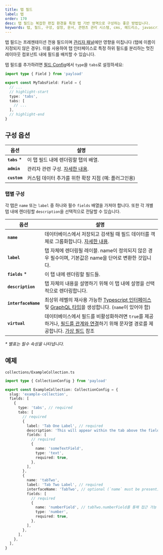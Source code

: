 ```yaml
---
title: 탭 필드
label: 탭
order: 170
desc: 탭 필드는 복잡한 편집 환경을 특정 탭 기반 영역으로 구성하는 좋은 방법입니다.
keywords: 탭, 필드, 구성, 설정, 문서, 콘텐츠 관리 시스템, cms, 헤드리스, javascript, node, react, nextjs
---
```


탭 필드는 프레젠테이션 전용 필드이며 [관리자 패널](../admin/overview)에만 영향을 미칩니다 (탭에 이름이 지정되지 않은 경우). 이를 사용하여 탭 인터페이스로 특정 하위 필드를 분리하는 멋진 레이아웃 컴포넌트 내에 필드를 배치할 수 있습니다.

<LightDarkImage
  srcLight="https://payloadcms.com/images/docs/fields/tabs.png"
  srcDark="https://payloadcms.com/images/docs/fields/tabs-dark.png"
  alt="Payload 관리자 패널에서 Hero와 Page 레이아웃을 분리하는 데 사용된 탭 필드를 보여줍니다"
  caption="Hero 필드를 Page Layout에서 분리하는 데 사용된 탭 필드 타입"
/>

탭 필드를 추가하려면 [필드 Config](./overview)에서 `type`을 `tabs`로 설정하세요:

```ts
import type { Field } from 'payload'

export const MyTabsField: Field = {
  // ...
  // highlight-start
  type: 'tabs',
  tabs: [
    // ...
  ],
  // highlight-end
}
```

## 구성 옵션

| 옵션          | 설명                                                                     |
| ------------- | ------------------------------------------------------------------------ |
| **`tabs`** \* | 이 탭 필드 내에 렌더링할 탭의 배열.                                      |
| **`admin`**   | 관리자 관련 구성. [자세한 내용](./overview#admin-options).               |
| **`custom`**  | 커스텀 데이터 추가를 위한 확장 지점 (예: 플러그인용)                     |

### 탭별 구성

각 탭은 `name` 또는 `label` 중 하나와 필수 `fields` 배열을 가져야 합니다. 또한 각 개별 탭 내에 렌더링할 `description`을 선택적으로 전달할 수 있습니다.

| 옵션                | 설명                                                                                                                                                                                                                                                                          |
| ------------------- | ----------------------------------------------------------------------------------------------------------------------------------------------------------------------------------------------------------------------------------------------------------------------------- |
| **`name`**          | 데이터베이스에서 저장되고 검색될 때 필드 데이터를 객체로 그룹화합니다. [자세한 내용](/docs/fields/overview#field-names).                                                                                                                                                     |
| **`label`**         | 탭 자체에 렌더링될 레이블. name이 정의되지 않은 경우 필수이며, 기본값은 name을 단어로 변환한 것입니다.                                                                                                                                                                      |
| **`fields`** \*     | 이 탭 내에 렌더링할 필드들.                                                                                                                                                                                                                                                   |
| **`description`**   | 탭 자체의 내용을 설명하기 위해 이 탭 내에 설명을 선택적으로 렌더링합니다.                                                                                                                                                                                                    |
| **`interfaceName`** | 최상위 레벨의 재사용 가능한 [Typescript 인터페이스](/docs/typescript/generating-types#custom-field-interfaces) 및 [GraphQL 타입](/docs/graphql/graphql-schema#custom-field-schemas)을 생성합니다. (`name`이 있어야 함)                                                   |
| **`virtual`**       | 데이터베이스에서 필드를 비활성화하려면 `true`를 제공하거나, [필드를 관계와 연결](/docs/fields/relationship#linking-virtual-fields-with-relationships)하기 위해 문자열 경로를 제공합니다. [가상 필드](https://payloadcms.com/blog/learn-how-virtual-fields-can-help-solve-common-cms-challenges) 참조 |

_\* 별표는 필수 속성을 나타냅니다._

## 예제

`collections/ExampleCollection.ts`

```ts
import type { CollectionConfig } from 'payload'

export const ExampleCollection: CollectionConfig = {
  slug: 'example-collection',
  fields: [
    {
      type: 'tabs', // required
      tabs: [
        // required
        {
          label: 'Tab One Label', // required
          description: 'This will appear within the tab above the fields.',
          fields: [
            // required
            {
              name: 'someTextField',
              type: 'text',
              required: true,
            },
          ],
        },
        {
          name: 'tabTwo',
          label: 'Tab Two Label', // required
          interfaceName: 'TabTwo', // optional (`name` must be present)
          fields: [
            // required
            {
              name: 'numberField', // tabTwo.numberField를 통해 접근 가능
              type: 'number',
              required: true,
            },
          ],
        },
      ],
    },
  ],
}
```